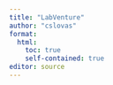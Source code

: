 ```yaml
---
title: "LabVenture"
author: "cslovas"
format: 
  html:
    toc: true
    self-contained: true
editor: source
---
```


